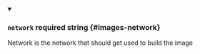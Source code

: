 
<details className="config-field" data-expandable="false" open>
<summary>

### `network` <span className="config-field-required" data-required="false">required</span> <span className="config-field-type">string</span> <span className="config-field-default"></span> <span className="config-field-enum"></span> {#images-network}

Network is the network that should get used to build the image

</summary>



</details>
